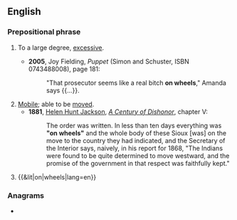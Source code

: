 ==English==

===Prepositional phrase===
{{en-PP}}

# {{lb|en|idiomatic|postpositive}} To a large degree, [[excessive]].
#* '''2005''', Joy Fielding, ''Puppet'' (Simon and Schuster, ISBN 0743488008), page 181:
#*: "That prosecutor seems like a real bitch '''on wheels'''," Amanda says {{...}}.
# [[mobile|Mobile]]; able to be [[move]]d.
#* '''1881''', [[w:Helen Hunt Jackson|Helen Hunt Jackson]], ''[[w:A Century of Dishonor|A Century of Dishonor]]'', chapter V:
#*: The order was written. In less than ten days everything was '''"on wheels"''' and the whole body of these Sioux [was] on the move to the country they had indicated, and the Secretary of the Interior says, naively, in his report for 1868, "The Indians were found to be quite determined to move westward, and the promise of the government in that respect was faithfully kept."
# {{&lit|on|wheels|lang=en}} {{gloss|Having wheels [[affixed]] to the [[bottom]], and so [[transportable]].}}

===Anagrams===
* {{anagrams|en|news hole|newshole}}
